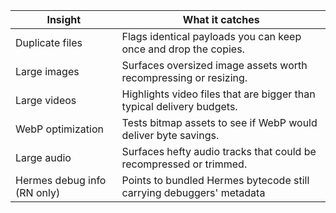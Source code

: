 | Insight                     | What it catches                                                       |
| --------------------------- | --------------------------------------------------------------------- |
| Duplicate files             | Flags identical payloads you can keep once and drop the copies.       |
| Large images                | Surfaces oversized image assets worth recompressing or resizing.      |
| Large videos                | Highlights video files that are bigger than typical delivery budgets. |
| WebP optimization           | Tests bitmap assets to see if WebP would deliver byte savings.        |
| Large audio                 | Surfaces hefty audio tracks that could be recompressed or trimmed.    |
| Hermes debug info (RN only) | Points to bundled Hermes bytecode still carrying debuggers' metadata  |
